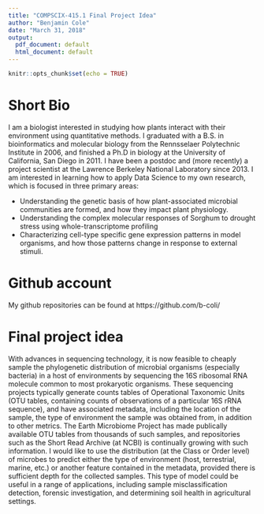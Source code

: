 ```yaml
---
title: "COMPSCIX-415.1 Final Project Idea"
author: "Benjamin Cole"
date: "March 31, 2018"
output:
  pdf_document: default
  html_document: default
---
```


```r
knitr::opts_chunk$set(echo = TRUE)
```

# Short Bio

I am a biologist interested in studying how plants interact with their environment using quantitative methods. I graduated with a B.S. in bioinformatics and molecular biology from the Rennsselaer Polytechnic Institute in 2006, and finished a Ph.D in biology at the University of California, San Diego in 2011. I have been a postdoc and (more recently) a project scientist at the Lawrence Berkeley National Laboratory since 2013. I am interested in learning how to apply Data Science to my own research, which is focused in three primary areas:

* Understanding the genetic basis of how plant-associated microbial communities are formed, and how they impact plant physiology.
* Understanding the complex molecular responses of Sorghum to drought stress using whole-transcriptome profiling
* Characterizing cell-type specific gene expression patterns in model organisms, and how those patterns change in response to external stimuli.

# Github account
My github repositories can be found at https://github.com/b-coli/

# Final project idea
With advances in sequencing technology, it is now feasible to cheaply sample the phylogenetic distribution of microbial organisms (especially bacteria) in a host of environments by sequencing the 16S ribosomal RNA molecule common to most prokaryotic organisms. These sequencing projects typically generate counts tables of Operational Taxonomic Units (OTU tables, containing counts of observations of a particular 16S rRNA sequence), and have associated metadata, including the location of the sample, the type of environment the sample was obtained from, in addition to other metrics. The Earth Microbiome Project has made publically available OTU tables from thousands of such samples, and repositories such as the Short Read Archive (at NCBI) is continually growing with such information.
I would like to use the distribution (at the Class or Order level) of microbes to predict either the type of environment (host, terrestrial, marine, etc.) or another feature contained in the metadata, provided there is sufficient depth for the collected samples. This type of model could be useful in a range of applications, including sample misclassification detection, forensic investigation, and determining soil health in agricultural settings.